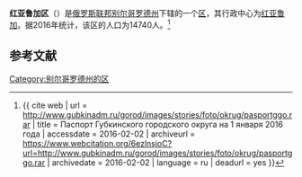 {{Infobox Settlement
| official_name = 红亚鲁加区
| native_name = Краснояружский район
| image_flag = Flag of Krasnoyaruzhsky rayon.svg
| image_shield = Coat_of_Arms_of_Krasnaya_Jaruga_rayon.svg
| image_map = Location Of Krasnoyaruzhsky District (Belgorod Oblast).svg 
| settlement_type = [[区_(苏联)|区]]
| subdivision_type = [[国家|国家]]
| subdivision_type1 = [[州_(俄罗斯)|州]]
| subdivision_name = {{RUS}}
| subdivision_name1 = [[别尔哥罗德州|别尔哥罗德州]]
| seat_type = 行政中心
| seat = [[红亚鲁加|红亚鲁加]]
| population_as_of=2016
| population_footnotes = <ref name=stat />
| population_total = 14740
| timezone = [[莫斯科时间|MSK]]
| utc_offset = +3
}}
'''红亚鲁加区'''（{{lang-ru|Краснояружский район}}）是[[俄罗斯联邦|俄罗斯联邦]][[别尔哥罗德州|别尔哥罗德州]]下辖的一个[[区_(苏联)|区]]，其行政中心为[[红亚鲁加|红亚鲁加]]。据2016年统计，该区的人口为14740人。<ref name=stat>{{ cite web | url = http://www.gubkinadm.ru/gorod/images/stories/foto/okrug/pasportggo.rar | title = Паспорт Губкинского городского округа на 1 января 2016 года | accessdate = 2016-02-02 | archiveurl = https://www.webcitation.org/6ezlnsjoC?url=http://www.gubkinadm.ru/gorod/images/stories/foto/okrug/pasportggo.rar | archivedate = 2016-02-02 | language = ru | deadurl = yes }}</ref>

== 参考文献 ==
{{reflist}}

{{Russia-stub}}

[[Category:别尔哥罗德州的区|Category:别尔哥罗德州的区]]